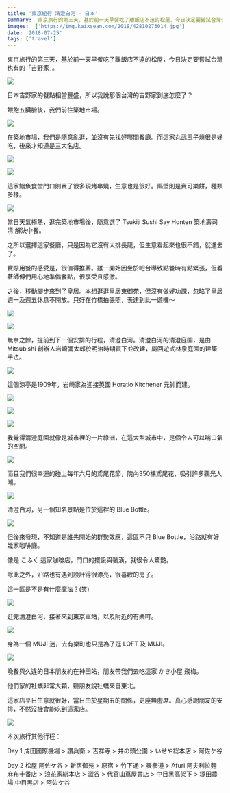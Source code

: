 ```yaml
---
title: '東京紀行 清澄白河 - 日本'
summary:  東京旅行的第三天，基於前一天早餐吃了離飯店不遠的松屋，今日決定要嘗試台灣也有的「吉野家」。
images:  ['https://img.kaixsean.com/2018/42810273014.jpg']
date: '2018-07-25'
tags: ['travel']
---
```


東京旅行的第三天，基於前一天早餐吃了離飯店不遠的松屋，今日決定要嘗試台灣也有的「吉野家」。

![](https://img.kaixsean.com/2018/42810273014.jpg)

日本吉野家的餐點相當豐盛，所以我說那個台灣的吉野家到底怎麼了？

餵飽五臟腑後，我們前往築地市場。

![](https://img.kaixsean.com/2018/42622372315.jpg)

在築地市場，我們是隨意亂逛，並沒有先找好哪間餐廳。而這家丸武玉子燒很是好吃，後來才知道是三大名店。

![](https://img.kaixsean.com/2018/43479856312.jpg)

![](https://img.kaixsean.com/2018/42622373555.jpg)

這家鰻魚食堂門口則賣了很多現烤串燒，生意也是很好。隔壁則是賣可樂餅，種類多樣。

![](https://img.kaixsean.com/2018/42622376865.jpg)

當日天氣極熱，逛完築地市場後，隨意選了 Tsukiji Sushi Say Honten 築地壽司清 解決中餐。

之所以選擇這家餐廳，只是因為它沒有大排長龍，但生意看起來也很不錯，就進去了。

實際用餐的感受是，很值得推薦。雖一開始因坐於吧台導致點餐時有點緊張，但看著師傅們用心地準備餐點，很享受且感激。

之後，移動腳步來到了皇居。本想逛逛皇居東御苑，但沒有做好功課，忽略了皇居週一及週五休息不開放。只好在竹橋拍張照，表達到此一遊囉～

![](https://img.kaixsean.com/2018/43479850542.jpg)

![](https://img.kaixsean.com/2018/43479852982.jpg)

無奈之餘，提前到下一個安排的行程，清澄白河。清澄白河的清澄庭園，是由 Mitsubishi 創辦人岩崎彌太郎於明治時期買下並改建，屬回遊式林泉庭園的建築手法。

![](https://img.kaixsean.com/2018/43479852022.jpg)

這個涼亭是1909年，岩崎家為迎接英國 Horatio Kitchener 元帥而建。

![](https://img.kaixsean.com/2018/42622376355.jpg)

![](https://img.kaixsean.com/2018/41718792400.jpg)

![](https://img.kaixsean.com/2018/43479853622.jpg)

我覺得清澄庭園就像是城市裡的一片綠洲，在這大型城市中，是個令人可以喘口氣的空間。

![](https://img.kaixsean.com/2018/42622373045.jpg)

而且我們很幸運的碰上每年六月的鳶尾花節，院內350棵鳶尾花，吸引許多觀光人潮。

![](https://img.kaixsean.com/2018/28681874477.jpg)

清澄白河，另一個知名景點是位於這裡的 Blue Bottle。

![](https://img.kaixsean.com/2018/43479854002.jpg)

但後來發現，不知道是誰先開始的群聚效應，這區不只 Blue Bottle，沿路就有好幾家咖啡廳。

像是 こふく 這家咖啡店，門口的擺設與裝潢，就很令人驚艷。

除此之外，沿路也有遇到設計得很漂亮，很喜歡的房子。

這一區是不是有什麼魔法？(笑)

![](https://img.kaixsean.com/2018/29760878688.jpg)

逛完清澄白河，接著來到東京車站，以及附近的有樂町。

![](https://img.kaixsean.com/2018/41823172580.jpg)

身為一個 MUJI 迷，去有樂町也只是為了逛 LOFT 及 MUJI。

![](https://img.kaixsean.com/2018/43583646282.jpg)

晚餐與久違的日本朋友約在神田站，朋友帶我們去吃這家 かき小屋 飛梅。

他們家的牡蠣非常大顆，聽朋友說牡蠣來自東北。

這家店平日生意就很好，當日由於星期五的關係，更座無虛席。真心感謝朋友的安排，不然沒機會能吃到這家店。

![](https://img.kaixsean.com/2018/43583657862.jpg)

本次旅行其他行程：

Day 1 成田國際機場 > 讚兵衛 > 吉祥寺 > 井の頭公園 > いせや総本店 > 阿佐ケ谷

Day 2 松屋 阿佐ケ谷 > 新宿御苑 > 原宿 > 竹下通 > 表參道 > Afuri 阿夫利拉麵 麻布十番店 > 浪花家総本店 > 澀谷 > 代官山蔦屋書店 > 中目黑高架下 > 塚田農場 中目黒店 > 阿佐ケ谷